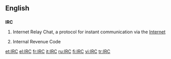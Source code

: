 {{selfref|For the Wiktionary IRC channel, see [[Wiktionary:IRC channel]].}}
==English==

==={{initialism}}===
{{wikipedia}}
'''IRC'''

# {{internet}} Internet Relay Chat, a protocol for instant communication via the [[Internet]]
# {{US|_|law}} Internal Revenue Code

[[et:IRC]]
[[el:IRC]]
[[fr:IRC]]
[[it:IRC]]
[[ru:IRC]]
[[fi:IRC]]
[[vi:IRC]]
[[tr:IRC]]